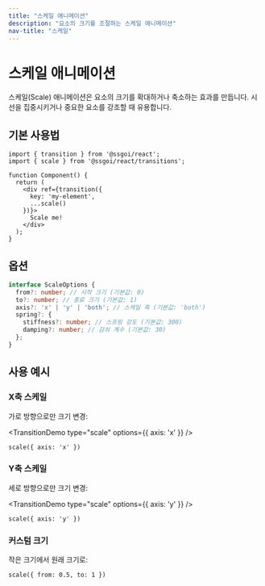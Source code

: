 ```yaml
---
title: "스케일 애니메이션"
description: "요소의 크기를 조절하는 스케일 애니메이션"
nav-title: "스케일"
---
```


# 스케일 애니메이션

스케일(Scale) 애니메이션은 요소의 크기를 확대하거나 축소하는 효과를 만듭니다. 시선을 집중시키거나 중요한 요소를 강조할 때 유용합니다.

## 기본 사용법

<TransitionDemo type="scale" />

```tsx
import { transition } from '@ssgoi/react';
import { scale } from '@ssgoi/react/transitions';

function Component() {
  return (
    <div ref={transition({
      key: 'my-element',
      ...scale()
    })}>
      Scale me!
    </div>
  );
}
```

## 옵션

```typescript
interface ScaleOptions {
  from?: number; // 시작 크기 (기본값: 0)
  to?: number; // 종료 크기 (기본값: 1)
  axis?: 'x' | 'y' | 'both'; // 스케일 축 (기본값: 'both')
  spring?: {
    stiffness?: number; // 스프링 강도 (기본값: 300)
    damping?: number; // 감쇠 계수 (기본값: 30)
  };
}
```

## 사용 예시

### X축 스케일

가로 방향으로만 크기 변경:

<TransitionDemo type="scale" options={{ axis: 'x' }} />

```tsx
scale({ axis: 'x' })
```

### Y축 스케일

세로 방향으로만 크기 변경:

<TransitionDemo type="scale" options={{ axis: 'y' }} />

```tsx
scale({ axis: 'y' })
```

### 커스텀 크기

작은 크기에서 원래 크기로:

```tsx
scale({ from: 0.5, to: 1 })
```